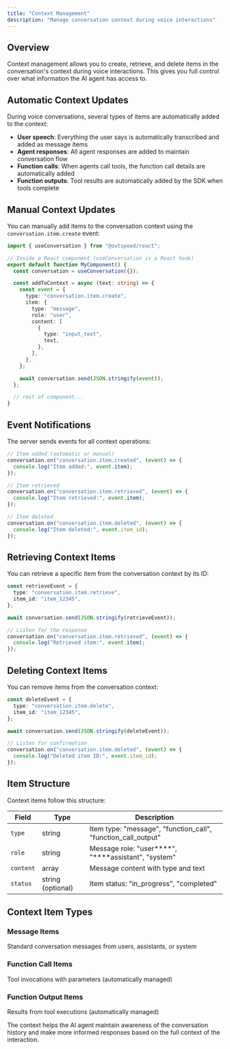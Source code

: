 ```yaml
---
title: "Context Management"
description: "Manage conversation context during voice interactions"
---
```


## Overview

Context management allows you to create, retrieve, and delete items in the conversation's context during voice interactions. This gives you full control over what information the AI agent has access to.

## Automatic Context Updates

During voice conversations, several types of items are automatically added to the context:

- **User speech**: Everything the user says is automatically transcribed and added as message items
- **Agent responses**: All agent responses are added to maintain conversation flow
- **Function calls**: When agents call tools, the function call details are automatically added
- **Function outputs**: Tool results are automatically added by the SDK when tools complete

## Manual Context Updates

You can manually add items to the conversation context using the `conversation.item.create` event:

```typescript
import { useConversation } from "@outspeed/react";

// Inside a React component (useConversation is a React hook)
export default function MyComponent() {
  const conversation = useConversation({});

  const addToContext = async (text: string) => {
    const event = {
      type: "conversation.item.create",
      item: {
        type: "message",
        role: "user",
        content: [
          {
            type: "input_text",
            text,
          },
        ],
      },
    };

    await conversation.send(JSON.stringify(event));
  };

  // rest of component...
}
```

## Event Notifications

The server sends events for all context operations:

```typescript
// Item added (automatic or manual)
conversation.on("conversation.item.created", (event) => {
  console.log("Item added:", event.item);
});

// Item retrieved
conversation.on("conversation.item.retrieved", (event) => {
  console.log("Item retrieved:", event.item);
});

// Item deleted
conversation.on("conversation.item.deleted", (event) => {
  console.log("Item deleted:", event.item_id);
});
```

## Retrieving Context Items

You can retrieve a specific item from the conversation context by its ID:

```typescript
const retrieveEvent = {
  type: "conversation.item.retrieve",
  item_id: "item_12345",
};

await conversation.send(JSON.stringify(retrieveEvent));

// Listen for the response
conversation.on("conversation.item.retrieved", (event) => {
  console.log("Retrieved item:", event.item);
});
```

## Deleting Context Items

You can remove items from the conversation context:

```typescript
const deleteEvent = {
  type: "conversation.item.delete",
  item_id: "item_12345",
};

await conversation.send(JSON.stringify(deleteEvent));

// Listen for confirmation
conversation.on("conversation.item.deleted", (event) => {
  console.log("Deleted item ID:", event.item_id);
});
```



## Item Structure

Context items follow this structure:

| Field     | Type              | Description                                                   |
| --------- | ----------------- | ------------------------------------------------------------- |
| `type`    | string            | Item type: "message", "function_call", "function_call_output" |
| `role`    | string            | Message role: "user\***\*", "\*\***assistant", "system"       |
| `content` | array             | Message content with type and text                            |
| `status`  | string (optional) | Item status: "in_progress", "completed"                       |

## Context Item Types

### Message Items

Standard conversation messages from users, assistants, or system

### Function Call Items

Tool invocations with parameters (automatically managed)

### Function Output Items

Results from tool executions (automatically managed)

The context helps the AI agent maintain awareness of the conversation history and make more informed responses based on the full context of the interaction.
